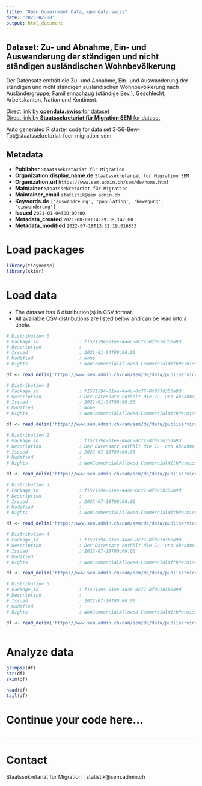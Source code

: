```yaml
---
title: "Open Government Data, opendata.swiss"
date: "2023-02-08"
output: html_document
---
```


## Dataset: Zu- und Abnahme, Ein- und Auswanderung der ständigen und nicht ständigen ausländischen Wohnbevölkerung

Der Datensatz enthält die Zu- und Abnahme, Ein- und Auswanderung der ständigen und nicht ständigen ausländischen Wohnbevölkerung nach Ausländergruppe, Familiennachzug (ständige Bev.), Geschlecht, Arbeitskanton, Nation und Kontinent. 

[Direct link by **opendata.swiss** for dataset](https://opendata.swiss/de/dataset/zu-und-abnahme-ein-und-auswanderung-der-standigen-und-nicht-standigen-auslandischen-wohnbevolke)<br>
[Direct link by **Staatssekretariat für Migration SEM** for dataset](https://www.sem.admin.ch/sem/de/home/publiservice/statistik/auslaenderstatistik.html)

Auto generated R starter code for data set 3-56-Bew-Tot@staatssekretariat-fuer-migration-sem.

## Metadata

- **Publisher** `Staatssekretariat für Migration`
- **Organization.display_name.de** `Staatssekretariat für Migration SEM`
- **Organization.url** `https://www.sem.admin.ch/sem/de/home.html`
- **Maintainer** `Staatssekretariat für Migration`
- **Maintainer_email** `statistik@sem.admin.ch`
- **Keywords.de** `['auswandreung', 'population', 'bewegung', 'einwanderung']`
- **Issued** `2021-01-04T00:00:00`
- **Metadata_created** `2021-08-09T14:29:38.147500`
- **Metadata_modified** `2022-07-18T13:32:19.016853`


# Load packages

```r

library(tidyverse)
library(skimr)

```

# Load data

-   The dataset has 6 distribution(s) in CSV format.
-   All available CSV distributions are listed below and can be read into a tibble.

```r

# Distribution 0
# Package_id               : f1521594-01ee-4d4c-8c77-8f097d350a9d
# Description              : 
# Issued                   : 2021-01-04T00:00:00
# Modified                 : None
# Rights                   : NonCommercialAllowed-CommercialWithPermission-ReferenceRequired

df <- read_delim('https://www.sem.admin.ch/dam/sem/de/data/publiservice/statistik/auslaenderstatistik/2019/csv/3-56-Mouve-Tot-f-A-2019.csv.download.csv/3-56-Mouve-Tot-f-A-2019.csv')

# Distribution 1
# Package_id               : f1521594-01ee-4d4c-8c77-8f097d350a9d
# Description              : Der Datensatz enthält die Zu- und Abnahme, Ein- und Auswanderung der ständigen und nicht ständigen ausländischen Wohnbevölkerung nach Ausländergruppe, Familiennachzug (ständige Bev.), Geschlecht, Arbeitskanton, Nation und Kontinent im Jahr 2019.
# Issued                   : 2021-01-04T00:00:00
# Modified                 : None
# Rights                   : NonCommercialAllowed-CommercialWithPermission-ReferenceRequired

df <- read_delim('https://www.sem.admin.ch/dam/sem/de/data/publiservice/statistik/auslaenderstatistik/2019/csv/3-56-Bew-Tot-d-J-2019.csv.download.csv/3-56-Bew-Tot-d-J-2019.csv')

# Distribution 2
# Package_id               : f1521594-01ee-4d4c-8c77-8f097d350a9d
# Description              : Der Datensatz enthält die Zu- und Abnahme, Ein- und Auswanderung der ständigen und nicht ständigen ausländischen Wohnbevölkerung nach Ausländergruppe, Familiennachzug (ständige Bev.), Geschlecht, Arbeitskanton, Nation und Kontinent im Jahr 2020. 
# Issued                   : 2022-07-18T00:00:00
# Modified                 : 
# Rights                   : NonCommercialAllowed-CommercialWithPermission-ReferenceRequired

df <- read_delim('https://www.sem.admin.ch/dam/sem/de/data/publiservice/statistik/auslaenderstatistik/2020/csv/3-56-Bew-Tot-d-J-2020.csv.download.csv/3-56-Bew-Tot-d-J-2020.csv')

# Distribution 3
# Package_id               : f1521594-01ee-4d4c-8c77-8f097d350a9d
# Description              : 
# Issued                   : 2022-07-18T00:00:00
# Modified                 : 
# Rights                   : NonCommercialAllowed-CommercialWithPermission-ReferenceRequired

df <- read_delim('https://www.sem.admin.ch/dam/sem/de/data/publiservice/statistik/auslaenderstatistik/2020/csv/3-56-Mouve-Tot-f-A-2020.csv.download.csv/3-56-Mouve-Tot-f-A-2020.csv')

# Distribution 4
# Package_id               : f1521594-01ee-4d4c-8c77-8f097d350a9d
# Description              : Der Datensatz enthält die Zu- und Abnahme, Ein- und Auswanderung der ständigen und nicht ständigen ausländischen Wohnbevölkerung nach Ausländergruppe, Familiennachzug (ständige Bev.), Geschlecht, Arbeitskanton, Nation und Kontinent im Jahr 2021.  Anmerkung: Vereinigtes Königreich wird neu den Drittstaaten angegliedert. 
# Issued                   : 2022-07-18T00:00:00
# Modified                 : 
# Rights                   : NonCommercialAllowed-CommercialWithPermission-ReferenceRequired

df <- read_delim('https://www.sem.admin.ch/dam/sem/de/data/publiservice/statistik/auslaenderstatistik/2021/csv/3-56-Bew-Tot-d-J-2021.csv.download.csv/3-56-Bew-Tot-d-J-2021.csv')

# Distribution 5
# Package_id               : f1521594-01ee-4d4c-8c77-8f097d350a9d
# Description              : 
# Issued                   : 2022-07-18T00:00:00
# Modified                 : 
# Rights                   : NonCommercialAllowed-CommercialWithPermission-ReferenceRequired

df <- read_delim('https://www.sem.admin.ch/dam/sem/de/data/publiservice/statistik/auslaenderstatistik/2021/csv/3-56-Mouve-Tot-f-A-2021.csv.download.csv/3-56-Mouve-Tot-f-A-2021.csv')



```

# Analyze data

```r

glimpse(df)
str(df)
skim(df)

head(df)
tail(df)

```

# Continue your code here...

```r

```

------------------------------------------------------------------------

# Contact

Staatssekretariat für Migration | statistik@sem.admin.ch
